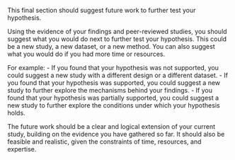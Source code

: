 This final section should suggest future work to further test your hypothesis.

Using the evidence of your findings and peer-reviewed studies, you should suggest what you would do next to further test your hypothesis.
This could be a new study, a new dataset, or a new method. You can also suggest what you would do if you had more time or resources.

For example:
- If you found that your hypothesis was not supported, you could suggest a new study with a different design or a different dataset.
- If you found that your hypothesis was supported, you could suggest a new study to further explore the mechanisms behind your findings.
- If you found that your hypothesis was partially supported, you could suggest a new study to further explore the conditions under which your hypothesis holds.

The future work should be a clear and logical extension of your current study, building on the evidence you have gathered so far. It should also be feasible and realistic, given the constraints of time, resources, and expertise.
